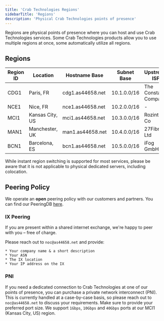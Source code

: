 ```yaml
---
title: 'Crab Technologies Regions'
sidebarTitle: 'Regions'
description: 'Physical Crab Technologies points of presence'
---
```


Regions are physical points of presence where you can host and use Crab Technologies services.
Some Crab Technologies products allow you to use multiple regions at once, some automatically
utilize all regions.

## Regions

| Region ID | Location          | Hostname Base    | Subnet Base | Upstream ISP         | Peering            |
| --------- | ------------------| ---------------- | ----------- | -------------------- | ------------------ |
| CDG1      | Paris, FR         | cdg1.as44658.net | 10.1.0.0/16 | The Constant Company | -                  |
| NCE1      | Nice,  FR         | nce1.as44658.net | 10.2.0.0/16 | -                    | -                  |
| MCI1      | Kansas City, US   | mci1.as44658.net | 10.3.0.0/16 | Rozint Ltd Co        | IX & PNI available |
| MAN1      | Manchester, UK    | man1.as44658.net | 10.4.0.0/16 | 27Fibre Ltd          | -                  |
| BCN1      | Barcelona, ES     | bcn1.as44658.net | 10.5.0.0/16 | iFog GmbH            | IX available       |

<Warning>While instant region switching is supported for most services, please be aware that it is not applicable to physical dedicated servers, including colocation.</Warning>

## Peering Policy

We operate an **open** peering policy with our customers and partners. You can find our PeeringDB [here](https://www.peeringdb.com/net/34707).

### IX Peering

If you are present within a shared internet exchange, we're happy to peer with you – free of charge.

Please reach out to `noc@as44658.net` and provide:

    * Your company name & a short description
    * Your ASN
    * The IX location
    * Your IP address on the IX

### PNI

If you need a dedicated connection to Crab Technologies at one of our points of presence, you can purchase a private network interconnect (PNI). This is currently handled at a case-by-case basis, so please reach out to `noc@as44658.net` to discuss your requirements. Make sure to provide your preferred port size. We support `1Gbps`, `10Gbps` and `40Gbps` ports at our MCI1 (Kansas City, US) region.